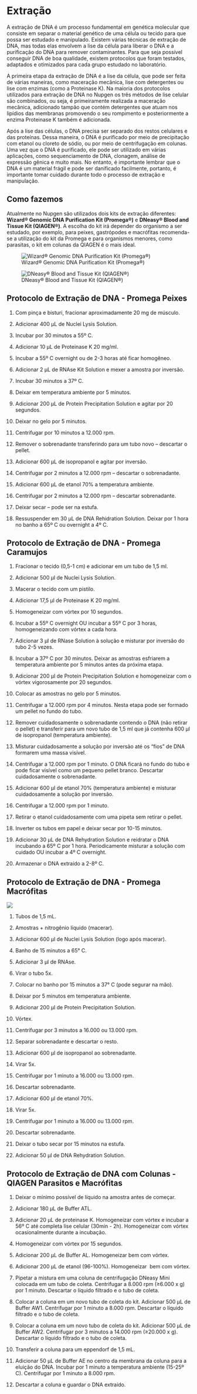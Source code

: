 # Extração

A extração de DNA é um processo fundamental em genética molecular que consiste em separar o material genético de uma célula ou tecido para que possa ser estudado e manipulado. Existem várias técnicas de extração de DNA, mas todas elas envolvem a lise da célula para liberar o DNA e a purificação do DNA para remover contaminantes. Para que seja possível conseguir DNA de boa qualidade, existem protocolos que foram testados, adaptados e otimizados para cada grupo estudado no laboratório.

A primeira etapa da extração de DNA é a lise da célula, que pode ser feita de várias maneiras, como maceração mecânica, lise com detergentes ou lise com enzimas (como a Proteinase K). Na maioria dos protocolos utilizados para extração de DNA no Nupgen os três métodos de lise celular são combinados, ou seja, é primeiramente realizada a maceração mecânica, adicionado tampão que contém detergentes que atuam nos lipídios das membranas promovendo o seu rompimento e posteriormente a enzima Proteinase K também é adicionada.

Após a lise das células, o DNA precisa ser separado dos restos celulares e das proteínas. Dessa maneira, o DNA é purificado por meio de precipitação com etanol ou cloreto de sódio, ou por meio de centrifugação em colunas. Uma vez que o DNA é purificado, ele pode ser utilizado em várias aplicações, como sequenciamento de DNA, clonagem, análise de expressão gênica e muito mais. No entanto, é importante lembrar que o DNA é um material frágil e pode ser danificado facilmente, portanto, é importante tomar cuidado durante todo o processo de extração e manipulação.

::: {.callout-note appearance="simple"}
## Como fazemos

Atualmente no Nupgen são utilizados dois kits de extração diferentes: **Wizard® Genomic DNA Purification Kit (Promega®)** e **DNeasy® Blood and Tissue Kit (QIAGEN®)**. A escolha do kit irá depender do organismo a ser estudado, por exemplo, para peixes, gastrópodes e macrófitas recomenda-se a utilização do kit da Promega e para organismos menores, como parasitas, o kit em colunas da QIAGEN é o mais ideal.
:::

::: {layout-ncol="2"}
![Wizard® Genomic DNA Purification Kit (Promega®)](figures/promega-kit.jpg)

![DNeasy® Blood and Tissue Kit (QIAGEN®)](figures/qiagen-kit.jpeg)
:::

## Protocolo de Extração de DNA - Promega **Peixes**

1.  Com pinça e bisturi, fracionar aproximadamente 20 mg de músculo.

2.  Adicionar 400 μL de Nuclei Lysis Solution.

3.  Incubar por 30 minutos a 55º C.

4.  Adicionar 10 μL de Proteinase K 20 mg/ml.

5.  Incubar a 55º C overnight ou de 2-3 horas até ficar homogêneo.

6.  Adicionar 2 μL de RNAse Kit Solution e mexer a amostra por inversão.

7.  Incubar 30 minutos a 37º C.

8.  Deixar em temperatura ambiente por 5 minutos.

9.  Adicionar 200 μL de Protein Precipitation Solution e agitar por 20 segundos.

10. Deixar no gelo por 5 minutos.

11. Centrifugar por 10 minutos a 12.000 rpm.

12. Remover o sobrenadante transferindo para um tubo novo -- descartar o pellet.

13. Adicionar 600 μL de isopropanol e agitar por inversão.

14. Centrifugar por 2 minutos a 12.000 rpm -- descartar o sobrenadante.

15. Adicionar 600 μL de etanol 70% a temperatura ambiente.

16. Centrifugar por 2 minutos a 12.000 rpm -- descartar sobrenadante.

17. Deixar secar -- pode ser na estufa.

18. Ressuspender em 30 μL de DNA Rehidration Solution. Deixar por 1 hora no banho a 65º C ou overnight a 4º C.

## Protocolo de Extração de DNA - Promega **Caramujos**

1.  Fracionar o tecido (0,5-1 cm) e adicionar em um tubo de 1,5 ml.

2.  Adicionar 500 μl de Nuclei Lysis Solution.

3.  Macerar o tecido com um pistilo.

4.  Adicionar 17,5 μl de Proteinase K 20 mg/ml.

5.  Homogeneizar com vórtex por 10 segundos.

6.  Incubar a 55º C overnight OU incubar a 55º C por 3 horas, homogeneizando com vórtex a cada hora.

7.  Adicionar 3 μl de RNase Solution à solução e misturar por inversão do tubo 2-5 vezes.

8.  Incubar a 37º C por 30 minutos. Deixar as amostras esfriarem a temperatura ambiente por 5 minutos antes da próxima etapa.

9.  Adicionar 200 μl de Protein Precipitation Solution e homogeneizar com o vórtex vigorosamente por 20 segundos.

10. Colocar as amostras no gelo por 5 minutos.

11. Centrifugar a 12.000 rpm por 4 minutos. Nesta etapa pode ser formado um pellet no fundo do tubo.

12. Remover cuidadosamente o sobrenadante contendo o DNA (não retirar o pellet) e transferir para um novo tubo de 1,5 ml que já contenha 600 μl de isopropanol (temperatura ambiente).

13. Misturar cuidadosamente a solução por inversão até os "fios" de DNA formarem uma massa visível.

14. Centrifugar a 12.000 rpm por 1 minuto. O DNA ficará no fundo do tubo e pode ficar visível como um pequeno pellet branco. Descartar cuidadosamente o sobrenadante.

15. Adicionar 600 μl de etanol 70% (temperatura ambiente) e misturar cuidadosamente a solução por inversão.

16. Centrifugar a 12.000 rpm por 1 minuto.

17. Retirar o etanol cuidadosamente com uma pipeta sem retirar o pellet.

18. Inverter os tubos em papel e deixar secar por 10-15 minutos.

19. Adicionar 30 μL de DNA Rehydration Solution e reidratar o DNA incubando a 65º C por 1 hora. Periodicamente misturar a solução com cuidado OU incubar a 4º C overnight.

20. Armazenar o DNA extraído a 2-8º C.

## Protocolo de Extração de DNA - Promega **Macrófitas**

![](figures/extracao-macrofitas.JPG)

1.  Tubos de 1,5 mL.

2.  Amostras + nitrogênio líquido (macerar).

3.  Adicionar 600 μl de Nuclei Lysis Solution (logo após macerar).

4.  Banho de 15 minutos a 65° C.

5.  Adicionar 3 μl de RNAse.

6.  Virar o tubo 5x.

7.  Colocar no banho por 15 minutos a 37° C (pode segurar na mão).

8.  Deixar por 5 minutos em temperatura ambiente.

9.  Adicionar 200 μl de Protein Precipitation Solution.

10. Vórtex.

11. Centrifugar por 3 minutos a 16.000 ou 13.000 rpm.

12. Separar sobrenadante e descartar o resto.

13. Adicionar 600 μl de isopropanol ao sobrenadante.

14. Virar 5x.

15. Centrifugar por 1 minuto a 16.000 ou 13.000 rpm.

16. Descartar sobrenadante.

17. Adicionar 600 μl de etanol 70%.

18. Virar 5x.

19. Centrifugar por 1 minuto a 16.000 ou 13.000 rpm.

20. Descartar sobrenadante.

21. Deixar o tubo secar por 15 minutos na estufa.

22. Adicionar 50 μl de DNA Rehydration Solution.

## Protocolo de Extração de DNA com Colunas - QIAGEN **Parasitos e Macrófitas**

1.  Deixar o mínimo possível de líquido na amostra antes de começar.

2.  Adicionar 180 μL de Buffer ATL.

3.  Adicionar 20 μL de proteinase K. Homogeneizar com vórtex e incubar a 56º C até completa lise celular (30min - 2h). Homogeneizar com vórtex ocasionalmente durante a incubação.

4.  Homogeneizar com vórtex por 15 segundos.

5.  Adicionar 200 μL de Buffer AL. Homogeneizar bem com vórtex.

6.  Adicionar 200 μL de etanol (96-100%). Homogeneizar  bem com vórtex.

7.  Pipetar a mistura em uma coluna de centrifugação DNeasy Mini colocada em um tubo de coleta. Centrifugar a 8.000 rpm (≥6.000 x g) por 1 minuto. Descartar o líquido filtrado e o tubo de coleta.

8.  Colocar a coluna em um novo tubo de coleta do kit. Adicionar 500 μL de Buffer AW1. Centrifugar por 1 minuto a 8.000 rpm. Descartar o líquido filtrado e o tubo de coleta.

9.  Colocar a coluna em um novo tubo de coleta do kit. Adicionar 500 μL de Buffer AW2. Centrifugar por 3 minutos a 14.000 rpm (≥20.000 x g). Descartar o líquido filtrado e o tubo de coleta.

10. Transferir a coluna para um eppendorf de 1,5 mL.

11. Adicionar 50 μL de Buffer AE no centro da membrana da coluna para a eluição do DNA. Incubar por 1 minuto a temperatura ambiente (15-25º C). Centrifugar por 1 minuto a 8.000 rpm.

12. Descartar a coluna e guardar o DNA extraído.
